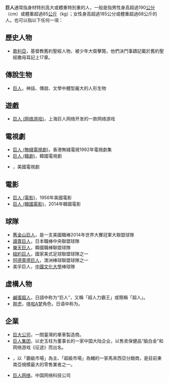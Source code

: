 '''巨人'''通常指身材特別高大或體重特別重的人，一般是指男性身高超過190[[公分|公分]]（cm）或體重超過85[[公斤|公斤]]（kg）；女性身高超過185公分或體重超過68公斤的人。也可以指以下任何一項：

== 歷史人物 ==
*[[歌利亞|歌利亞]]，基督教舊約聖經人物，被少年大衛擊斃，他們決鬥事蹟記載於舊約聖經撒母耳記上17章。

== 傳說生物 ==
*[[巨人|巨人]]，神話、傳說、文學中體型龐大的人形生物

== 遊戲 ==
*[[巨人_(网络游戏)|巨人 (网络游戏)]]，上海巨人网络开发的一款网络游戏

== 電視劇 ==
*[[巨人_(無綫電視劇)|巨人 (無綫電視劇)]]，香港無綫電視1992年電視劇集
*[[巨人_(韓劇)|巨人 (韓劇)]]，韓國電視劇
*{{le|巨人 (美國電視劇)|Human Giant}}，美國電視劇

== 電影 ==
*[[巨人_(電影)|巨人 (電影)]]，1956年美國電影
*[[巨人_(韓國電影)|巨人 (韓國電影)]]，2014年韓國電影

== 球隊 ==
*[[舊金山巨人|舊金山巨人]]，是一支美國職棒2014年世界大賽冠軍大聯盟球隊
*[[讀賣巨人|讀賣巨人]]，日本職棒中央聯盟球隊
*[[樂天巨人|樂天巨人]]，韓國職棒聯盟球隊
*[[紐約巨人|紐約巨人]]，國家美式足球聯盟球隊之一
*[[阿德萊德巨人|阿德萊德巨人]]，澳洲棒球聯盟球隊之一
*美孚巨人，[[中國文化大學|中國文化大學]]棒球隊

== 虛構人物 ==
*[[鹹蛋超人|鹹蛋超人]]，日語中称为“巨人”，又稱「超人力霸王」或簡稱「超人」。
*[[胖虎|胖虎]]，[[哆啦A梦|哆啦A梦]]角色，日语中称为{{lang|ja|ジャイアン}}。

== 企業 ==
*[[巨大公司|巨大公司]]，一間臺灣的單車製造商。
*[[巨人集团|巨人集团]]，以史玉柱为董事长的一家中国大陆企业，以售卖保健品“脑白金”和网络游戏《征途》而出名。
*{{illm|巨人霸市|en|Giant Hypermarket}}，以「霸級市場」為主、「超級市場」為輔的一家馬來西亞分銷商，是目前東南亞規模最大的零售業者之一。
*[[巨人网络|巨人网络]]，中国网络科技公司
{{disambig|G|cat=二字消歧義}}